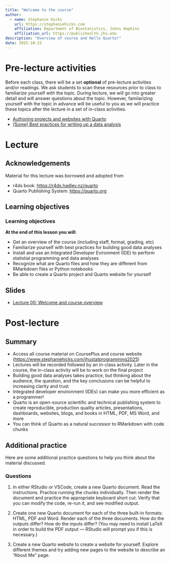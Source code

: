 ```yaml
---
title: "Welcome to the course"
author: 
  - name: Stephanie Hicks
    url: https://stephaniehicks.com
    affiliation: Department of Biostatistics, Johns Hopkins
    affiliation_url: https://publichealth.jhu.edu
description: "Overview of course and Hello Quarto!"
date: 2025-10-23
---
```


# Pre-lecture activities

::: {.callout-tip}

Before each class, there will be a set **optional** of pre-lecture activities 
and/or readings. We ask students to scan these resources prior to class to 
familiarize yourself with the topic. During lecture, we will go into greater 
detail and will answer questions about the topic. However, familarizing 
yourself with the topic in advance will be useful to you as we will practice
these topics after the lecture in a set of in-class activities. 

:::

- [Authoring projects and websites with Quarto](../../readings/00-quarto/index.qmd) 
- [(Some) Best practices for writing up a data analysis](../../readings/00-best-practices-data-analysis/index.qmd) 


# Lecture 

## Acknowledgements

Material for this lecture was borrowed and adopted from

- r4ds book: <https://r4ds.hadley.nz/quarto>
- Quarto Publishing System: <https://quarto.org>


## Learning objectives

::: callout-note
### Learning objectives

**At the end of this lesson you will:**

-   Get an overview of the course (including staff, format, grading, etc)
-   Familiarize yourself with best practices for building good data analyses 
-   Install and use an Integrated Developer Evironment (IDE) to perform statistial programming and data analyses
-   Recognize what are Quarto files and how they are different from RMarkdown files or Python notebooks
-   Be able to create a Quarto project and Quarto website for yourself

:::



## Slides 

- [Lecture 00: Welcome and course overview](https://docs.google.com/presentation/d/1SWSxSlioTwAOBM1kOYp0wbKjgKslsaTLh89JHOKdj4w/edit?usp=sharing)


# Post-lecture

## Summary 

- Access all course material on CoursePlus and course website (<https://www.stephaniehicks.com/jhustatprogramming2025>)
- Lectures will be recorded followed by an in-class activity. Later in the course, the in-class activity will be to work on the final project
- Building good data analyses takes practice, but thinking about the audience, the question, and the key conclusions can be helpful to increasing clarity and trust
- Integrated developer environment (IDEs) can make you more efficient as a programmer! 
- Quarto is an open-source scientific and technical publishing system to create reproducible, production quality articles, presentations, dashboards, websites, blogs, and books in HTML, PDF, MS Word, and more
- You can think of Quarto as a natural successor to RMarkdown with code chunks

## Additional practice

Here are some additional practice questions to help you think about the material discussed.

::: callout-note

### Questions

1.  In either RStudio or VSCode, create a new Quarto document. Read the instructions. Practice running the chunks individually. Then render the document and practice the appropriate keyboard short cut. Verify that you can modify the code, re-run it, and see modified output.

2.  Create one new Quarto document for each of the three built-in formats: HTML, PDF and Word. Render each of the three documents. How do the outputs differ? How do the inputs differ? (You may need to install LaTeX in order to build the PDF output --- RStudio will prompt you if this is necessary.)

3.  Create a new Quarto website to create a website for yourself. Explore different themes and try adding new pages to the website to describe an "About Me" page. 

:::
